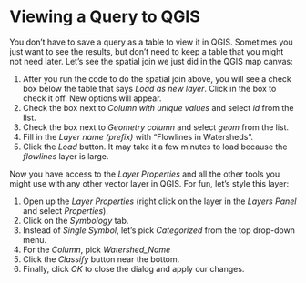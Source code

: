 # Viewing a Query to QGIS

You don't have to save a query as a table to view it in QGIS.  Sometimes you just want to see the results, but don't need to keep a table that you might not need later.  Let's see the spatial join we just did in the QGIS map canvas:

1. After you run the code to do the spatial join above, you will see a check box below the table that says *Load as new layer*.  Click in the box to check it off.  New options will appear.
1. Check the box next to  *Column with unique values* and select *id* from the list.
1. Check the box next to *Geometry column* and select *geom* from the list.
1. Fill in the *Layer name (prefix)* with "Flowlines in Watersheds".
1. Click the *Load* button.  It may take it a few minutes to load because the *flowlines* layer is large.

Now you have access to the *Layer Properties* and all the other tools you might use with any other vector layer in QGIS.  For fun, let's style this layer:

1. Open up the *Layer Properties* (right click on the layer in the *Layers Panel* and select *Properties*).
1. Click on the *Symbology* tab.
1. Instead of *Single Symbol*, let's pick *Categorized* from the top drop-down menu.
1. For the *Column*, pick *Watershed_Name*
1. Click the *Classify* button near the bottom.
1. Finally, click *OK* to close the dialog and apply our changes.
